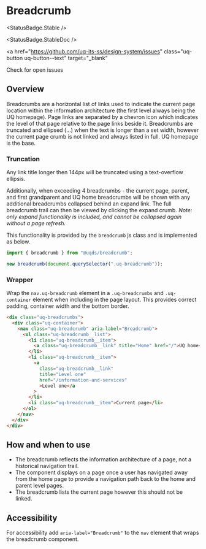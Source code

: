 
<Meta of={BreadcrumbStories} />

# Breadcrumb

<StatusBadge.Stable />

<StatusBadge.StableDoc />

<a
  href="https://github.com/uq-its-ss/design-system/issues"
  class="uq-button uq-button--text"
  target="_blank"
>
  Check for open issues
</a>

## Overview

Breadcrumbs are a horizontal list of links used to indicate the current page location within the information architecture (the first level always being the UQ homepage). Page links are separated by a chevron icon which indicates the level of that page relative to the page links beside it. Breadcrumbs are truncated and ellipsed (...) when the text is longer than a set width, however the current page crumb is not linked and always listed in full. UQ homepage is the base.

<Canvas sourceState="hidden" withToolbar>
  <Story of={BreadcrumbStories.Breadcrumb} />
</Canvas>

### Truncation

Any link title longer then 144px will be truncated using a text-overflow ellipsis.

Additionally, when exceeding 4 breadcrumbs - the current page, parent, and first grandparent and UQ home breadcrumbs will be shown with any additional breadcrumbs collapsed behind an expand link. The full breadcrumb trail can then be viewed by clicking the expand crumb. _Note: only expand functionality is included, and cannot be collapsed again without a page refresh._

This functionality is provided by the `breadcrumb` js class and is implemented as below.

```js
import { breadcrumb } from "@uqds/breadcrumb";

new breadcrumb(document.querySelector(".uq-breadcrumb"));
```

### Wrapper

Wrap the `nav.uq-breadcrumb` element in a `.uq-breadcrumbs` and `.uq-container` element when including in the page layout. This provides correct padding, container width and the bottom border.

```html
<div class="uq-breadcrumbs">
  <div class="uq-container">
    <nav class="uq-breadcrumb" aria-label="Breadcrumb">
      <ol class="uq-breadcrumb__list">
        <li class="uq-breadcrumb__item">
          <a class="uq-breadcrumb__link" title="Home" href="/">UQ home</a>
        </li>
        <li class="uq-breadcrumb__item">
          <a
            class="uq-breadcrumb__link"
            title="Level one"
            href="/information-and-services"
            >Level one</a
          >
        </li>
        <li class="uq-breadcrumb__item">Current page</li>
      </ol>
    </nav>
  </div>
</div>
```

## How and when to use

- The breadcrumb reflects the information architecture of a page, not a historical navigation trail.
- The component displays on a page once a user has navigated away from the home page to provide a navigation path back to the home and parent level pages.
- The breadcrumb lists the current page however this should not be linked.

## Accessibility

For accessibility add `aria-label="Breadcrumb"` to the `nav` element that wraps the breadcrumb component.
